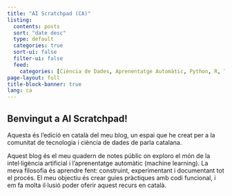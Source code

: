 ```yaml
---
title: "AI Scratchpad (CA)"
listing:
  contents: posts
  sort: "date desc"
  type: default
  categories: true
  sort-ui: false
  filter-ui: false
  feed:
    categories: [Ciència de Dades, Aprenentatge Automàtic, Python, R, Tecnologia]
page-layout: full
title-block-banner: true
lang: ca
---
```


## Benvingut a AI Scratchpad!

Aquesta és l’edició en català del meu blog, un espai que he creat per a la comunitat de tecnologia i ciència de dades de parla catalana.

Aquest blog és el meu quadern de notes públic on exploro el món de la intel·ligència artificial i l'aprenentatge automàtic (machine learning). La meva filosofia és aprendre fent: construint, experimentant i documentant tot el procés. El meu objectiu és crear guies pràctiques amb codi funcional, i em fa molta il·lusió poder oferir aquest recurs en català.
